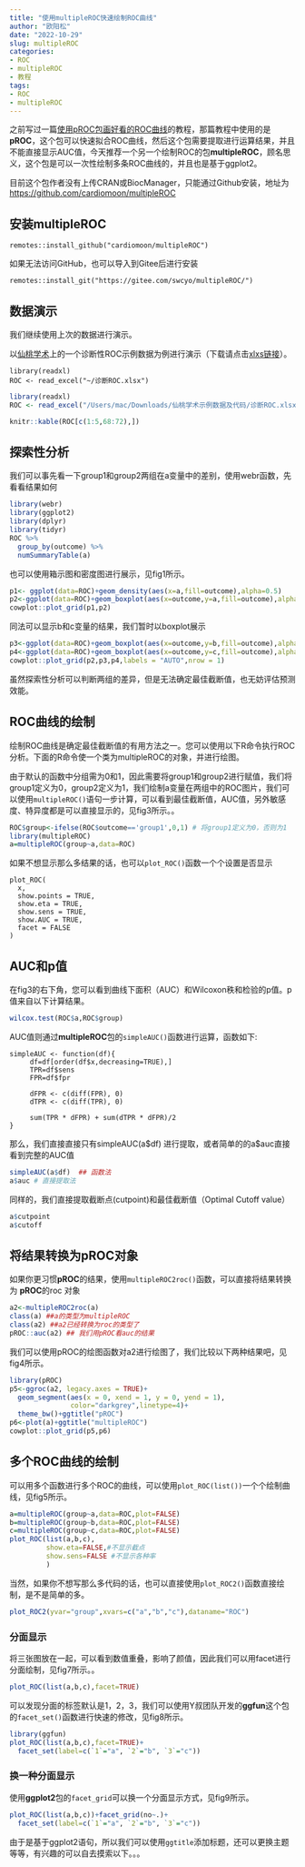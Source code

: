 ```yaml
---
title: "使用multipleROC快速绘制ROC曲线"
author: "欧阳松"
date: "2022-10-29"
slug: multipleROC
categories:
- ROC
- multipleROC
- 教程
tags:
- ROC
- multipleROC
---
```

之前写过一篇[使用pROC包画好看的ROC曲线](/course/2021-11-16-proc/proc/)的教程，那篇教程中使用的是**pROC**，这个包可以快速拟合ROC曲线，然后这个包需要提取进行运算结果，并且不能直接显示AUC值，今天推荐一个另一个绘制ROC的包**multipleROC**，顾名思义，这个包是可以一次性绘制多条ROC曲线的，并且也是基于ggplot2。

目前这个包作者没有上传CRAN或BiocManager，只能通过Github安装，地址为<https://github.com/cardiomoon/multipleROC>

## 安装multipleROC

    remotes::install_github("cardiomoon/multipleROC")

如果无法访问GitHub，也可以导入到Gitee后进行安装

    remotes::install_git("https://gitee.com/swcyo/multipleROC/")

## 数据演示

我们继续使用上次的数据进行演示。

以[仙桃学术](https://www.xiantaozi.com/)上的一个诊断性ROC示例数据为例进行演示（下载请点击[xlxs链接](https://xt-biotools.oss-cn-hangzhou.aliyuncs.com/biotools-v3/data/public/demo/%E8%AF%8A%E6%96%ADROC.xlsx)）。

```
library(readxl)
ROC <- read_excel("~/诊断ROC.xlsx")
```

```r
library(readxl)
ROC <- read_excel("/Users/mac/Downloads/仙桃学术示例数据及代码/诊断ROC.xlsx")
```

```r
knitr::kable(ROC[c(1:5,68:72),])
```

## 探索性分析

我们可以事先看一下group1和group2两组在a变量中的差别，使用webr函数，先看看结果如何

```r
library(webr)
library(ggplot2)
library(dplyr)
library(tidyr)
ROC %>% 
  group_by(outcome) %>% 
  numSummaryTable(a)
```

也可以使用箱示图和密度图进行展示，见fig1所示。

```r
p1<- ggplot(data=ROC)+geom_density(aes(x=a,fill=outcome),alpha=0.5) 
p2<-ggplot(data=ROC)+geom_boxplot(aes(x=outcome,y=a,fill=outcome),alpha=0.5) 
cowplot::plot_grid(p1,p2)
```

同法可以显示b和c变量的结果，我们暂时以boxplot展示

```r
p3<-ggplot(data=ROC)+geom_boxplot(aes(x=outcome,y=b,fill=outcome),alpha=0.5)
p4<-ggplot(data=ROC)+geom_boxplot(aes(x=outcome,y=c,fill=outcome),alpha=0.5)
cowplot::plot_grid(p2,p3,p4,labels = "AUTO",nrow = 1)
```

虽然探索性分析可以判断两组的差异，但是无法确定最佳截断值，也无妨评估预测效能。

## ROC曲线的绘制

绘制ROC曲线是确定最佳截断值的有用方法之一。您可以使用以下R命令执行ROC分析。下面的R命令使一个类为multipleROC的对象，并进行绘图。

由于默认的函数中分组需为0和1，因此需要将group1和group2进行赋值，我们将group1定义为0，group2定义为1，我们绘制a变量在两组中的ROC图片，我们可以使用`multipleROC()`语句一步计算，可以看到最佳截断值，AUC值，另外敏感度、特异度都是可以直接显示的，见fig3所示。。

```r
ROC$group<-ifelse(ROC$outcome=='group1',0,1) # 将group1定义为0，否则为1
library(multipleROC)
a=multipleROC(group~a,data=ROC)
```

如果不想显示那么多结果的话，也可以`plot_ROC()`函数一个个设置是否显示

    plot_ROC(
      x,
      show.points = TRUE,
      show.eta = TRUE,
      show.sens = TRUE,
      show.AUC = TRUE,
      facet = FALSE
    )

## AUC和p值

在fig3的右下角，您可以看到曲线下面积（AUC）和Wilcoxon秩和检验的p值。p值来自以下计算结果。

```r
wilcox.test(ROC$a,ROC$group)
```

AUC值则通过**multipleROC**包的`simpleAUC()`函数进行运算，函数如下:

    simpleAUC <- function(df){
         df=df[order(df$x,decreasing=TRUE),]
         TPR=df$sens
         FPR=df$fpr

         dFPR <- c(diff(FPR), 0)
         dTPR <- c(diff(TPR), 0)

         sum(TPR * dFPR) + sum(dTPR * dFPR)/2
    }

那么，我们直接直接只有simpleAUC(a\$df) 进行提取，或者简单的的a\$auc直接看到完整的AUC值

```r
simpleAUC(a$df)  ## 函数法
a$auc # 直接提取法
```

同样的，我们直接提取截断点(cutpoint)和最佳截断值（Optimal Cutoff value）

```r
a$cutpoint
a$cutoff
```

## 将结果转换为**pROC对象**

如果你更习惯**pROC**的结果，使用`multipleROC2roc()`函数，可以直接将结果转换为 **pROC**的roc 对象

```r
a2<-multipleROC2roc(a)
class(a) ##a的类型为multipleROC
class(a2) ##a2已经转换为roc的类型了
pROC::auc(a2) ## 我们用pROC看auc的结果
```

我们可以使用pROC的绘图函数对a2进行绘图了，我们比较以下两种结果吧，见fig4所示。

```r
library(pROC)
p5<-ggroc(a2, legacy.axes = TRUE)+
  geom_segment(aes(x = 0, xend = 1, y = 0, yend = 1), 
               color="darkgrey",linetype=4)+
  theme_bw()+ggtitle("pROC")
p6<-plot(a)+ggtitle("multipleROC")
cowplot::plot_grid(p5,p6)
```

## 多个ROC曲线的绘制

可以用多个函数进行多个ROC的曲线，可以使用`plot_ROC(list())`一个个绘制曲线，见fig5所示。

```r
a=multipleROC(group~a,data=ROC,plot=FALSE)
b=multipleROC(group~b,data=ROC,plot=FALSE)
c=multipleROC(group~c,data=ROC,plot=FALSE)
plot_ROC(list(a,b,c),
         show.eta=FALSE,#不显示截点
         show.sens=FALSE #不显示各种率
         )
```

当然，如果你不想写那么多代码的话，也可以直接使用`plot_ROC2()`函数直接绘制，是不是简单的多。

```r
plot_ROC2(yvar="group",xvars=c("a","b","c"),dataname="ROC")
```

### 分面显示

将三张图放在一起，可以看到数值重叠，影响了颜值，因此我们可以用facet进行分面绘制，见fig7所示。。

```r
plot_ROC(list(a,b,c),facet=TRUE)
```

可以发现分面的标签默认是1，2，3，我们可以使用Y叔团队开发的**ggfun**这个包的`facet_set()`函数进行快速的修改，见fig8所示。

```r
library(ggfun)
plot_ROC(list(a,b,c),facet=TRUE)+
  facet_set(label=c(`1`="a", `2`="b", `3`="c"))
```

### 换一种分面显示

使用**ggplot2**包的`facet_grid`可以换一个分面显示方式，见fig9所示。

```r
plot_ROC(list(a,b,c))+facet_grid(no~.)+
  facet_set(label=c(`1`="a", `2`="b", `3`="c"))
```

由于是基于ggplot2语句，所以我们可以使用`ggtitle`添加标题，还可以更换主题等等，有兴趣的可以自去摸索以下。。。
